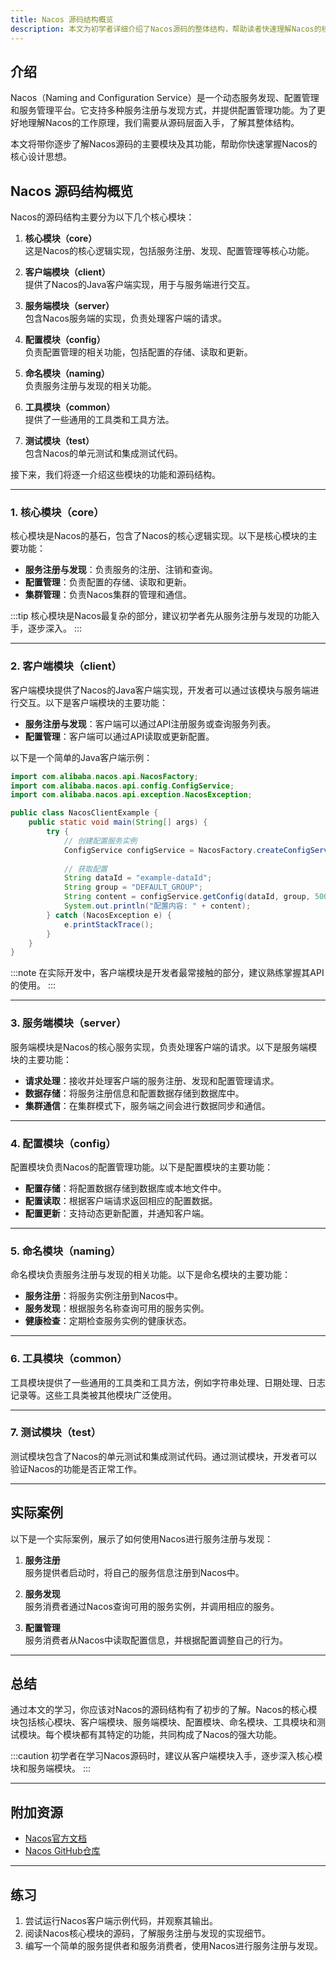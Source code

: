 ```yaml
---
title: Nacos 源码结构概览
description: 本文为初学者详细介绍了Nacos源码的整体结构，帮助读者快速理解Nacos的核心模块及其功能。
---
```


## 介绍

Nacos（Naming and Configuration Service）是一个动态服务发现、配置管理和服务管理平台。它支持多种服务注册与发现方式，并提供配置管理功能。为了更好地理解Nacos的工作原理，我们需要从源码层面入手，了解其整体结构。

本文将带你逐步了解Nacos源码的主要模块及其功能，帮助你快速掌握Nacos的核心设计思想。

## Nacos 源码结构概览

Nacos的源码结构主要分为以下几个核心模块：

1. **核心模块（core）**  
   这是Nacos的核心逻辑实现，包括服务注册、发现、配置管理等核心功能。

2. **客户端模块（client）**  
   提供了Nacos的Java客户端实现，用于与服务端进行交互。

3. **服务端模块（server）**  
   包含Nacos服务端的实现，负责处理客户端的请求。

4. **配置模块（config）**  
   负责配置管理的相关功能，包括配置的存储、读取和更新。

5. **命名模块（naming）**  
   负责服务注册与发现的相关功能。

6. **工具模块（common）**  
   提供了一些通用的工具类和工具方法。

7. **测试模块（test）**  
   包含Nacos的单元测试和集成测试代码。

接下来，我们将逐一介绍这些模块的功能和源码结构。

---

### 1. 核心模块（core）

核心模块是Nacos的基石，包含了Nacos的核心逻辑实现。以下是核心模块的主要功能：

- **服务注册与发现**：负责服务的注册、注销和查询。
- **配置管理**：负责配置的存储、读取和更新。
- **集群管理**：负责Nacos集群的管理和通信。

:::tip
核心模块是Nacos最复杂的部分，建议初学者先从服务注册与发现的功能入手，逐步深入。
:::

---

### 2. 客户端模块（client）

客户端模块提供了Nacos的Java客户端实现，开发者可以通过该模块与服务端进行交互。以下是客户端模块的主要功能：

- **服务注册与发现**：客户端可以通过API注册服务或查询服务列表。
- **配置管理**：客户端可以通过API读取或更新配置。

以下是一个简单的Java客户端示例：

```java
import com.alibaba.nacos.api.NacosFactory;
import com.alibaba.nacos.api.config.ConfigService;
import com.alibaba.nacos.api.exception.NacosException;

public class NacosClientExample {
    public static void main(String[] args) {
        try {
            // 创建配置服务实例
            ConfigService configService = NacosFactory.createConfigService("127.0.0.1:8848");
            
            // 获取配置
            String dataId = "example-dataId";
            String group = "DEFAULT_GROUP";
            String content = configService.getConfig(dataId, group, 5000);
            System.out.println("配置内容: " + content);
        } catch (NacosException e) {
            e.printStackTrace();
        }
    }
}
```

:::note
在实际开发中，客户端模块是开发者最常接触的部分，建议熟练掌握其API的使用。
:::

---

### 3. 服务端模块（server）

服务端模块是Nacos的核心服务实现，负责处理客户端的请求。以下是服务端模块的主要功能：

- **请求处理**：接收并处理客户端的服务注册、发现和配置管理请求。
- **数据存储**：将服务注册信息和配置数据存储到数据库中。
- **集群通信**：在集群模式下，服务端之间会进行数据同步和通信。

---

### 4. 配置模块（config）

配置模块负责Nacos的配置管理功能。以下是配置模块的主要功能：

- **配置存储**：将配置数据存储到数据库或本地文件中。
- **配置读取**：根据客户端请求返回相应的配置数据。
- **配置更新**：支持动态更新配置，并通知客户端。

---

### 5. 命名模块（naming）

命名模块负责服务注册与发现的相关功能。以下是命名模块的主要功能：

- **服务注册**：将服务实例注册到Nacos中。
- **服务发现**：根据服务名称查询可用的服务实例。
- **健康检查**：定期检查服务实例的健康状态。

---

### 6. 工具模块（common）

工具模块提供了一些通用的工具类和工具方法，例如字符串处理、日期处理、日志记录等。这些工具类被其他模块广泛使用。

---

### 7. 测试模块（test）

测试模块包含了Nacos的单元测试和集成测试代码。通过测试模块，开发者可以验证Nacos的功能是否正常工作。

---

## 实际案例

以下是一个实际案例，展示了如何使用Nacos进行服务注册与发现：

1. **服务注册**  
   服务提供者启动时，将自己的服务信息注册到Nacos中。

2. **服务发现**  
   服务消费者通过Nacos查询可用的服务实例，并调用相应的服务。

3. **配置管理**  
   服务消费者从Nacos中读取配置信息，并根据配置调整自己的行为。

---

## 总结

通过本文的学习，你应该对Nacos的源码结构有了初步的了解。Nacos的核心模块包括核心模块、客户端模块、服务端模块、配置模块、命名模块、工具模块和测试模块。每个模块都有其特定的功能，共同构成了Nacos的强大功能。

:::caution
初学者在学习Nacos源码时，建议从客户端模块入手，逐步深入核心模块和服务端模块。
:::

---

## 附加资源

- [Nacos官方文档](https://nacos.io/zh-cn/docs/what-is-nacos.html)
- [Nacos GitHub仓库](https://github.com/alibaba/nacos)

---

## 练习

1. 尝试运行Nacos客户端示例代码，并观察其输出。
2. 阅读Nacos核心模块的源码，了解服务注册与发现的实现细节。
3. 编写一个简单的服务提供者和服务消费者，使用Nacos进行服务注册与发现。